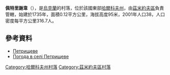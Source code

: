 {{coord|49|48|52|N|36|18|10|E|scale:100000_region:UA|display=title}}

'''佩特里謝韋'''（{{lang-uk|Петрищеве}}），是[[烏克蘭|烏克蘭]]的村落，位於該國東部[[哈爾科夫州|哈爾科夫州]]，由[[茲米約夫區|茲米約夫區]]負責管轄，始建於1735年，面積0.12平方公里，海拔高度95米，2001年人口38，人口密度每平方公里316.7人。

==參考資料==
*[http://w1.c1.rada.gov.ua/pls/z7502/A005?rdat1=09.01.2009&rf7571=33076 Петрищеве]{{dead link|date=2017年11月 |bot=InternetArchiveBot |fix-attempted=yes }}
* [http://weather.in.ua/ua/har'kovskaja/20086 Погода в селі Петрищеве] {{Wayback|url=http://weather.in.ua/ua/har%27kovskaja/20086 |date=20160323030140 }}

{{DEFAULTSORT:Петрищеве}}
[[Category:哈爾科夫州村落|Category:哈爾科夫州村落]]
[[Category:茲米約夫區村落|Category:茲米約夫區村落]]


{{Kharkiv-geo-stub}}